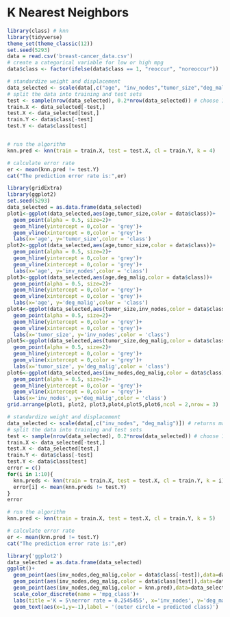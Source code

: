 # K Nearest Neighbors

```r
library(class) # knn
library(tidyverse)
theme_set(theme_classic(12))
set.seed(5293)
data = read.csv('breast-cancer_data.csv')
# create a categorical variable for low or high mpg 
data$class <- factor(ifelse(data$class == 1, "reoccur", "noreoccur"))

# standardize weight and displacement
data_selected <- scale(data[,c("age", "inv_nodes","tumor_size","deg_malig")]) # returns matrix
# split the data into training and test sets
test <- sample(nrow(data_selected), 0.2*nrow(data_selected)) # choose 10 rows for test data
train.X <- data_selected[-test,]
test.X <- data_selected[test,]
train.Y <- data$class[-test]
test.Y <- data$class[test]


# run the algorithm
knn.pred <- knn(train = train.X, test = test.X, cl = train.Y, k = 4)

# calculate error rate
er <- mean(knn.pred != test.Y)
cat("The prediction error rate is:",er)
```
```r

library(gridExtra)
library(ggplot2)
set.seed(5293)
data_selected = as.data.frame(data_selected)
plot1<-ggplot(data_selected,aes(age,tumor_size,color = data$class))+
  geom_point(alpha = 0.5, size=2)+
  geom_hline(yintercept = 0,color = 'grey')+
  geom_vline(xintercept = 0,color = 'grey')+
  labs(x='age', y='tumor_size',color = 'class')
plot2<-ggplot(data_selected,aes(age,tumor_size,color = data$class))+
  geom_point(alpha = 0.5, size=2)+
  geom_hline(yintercept = 0,color = 'grey')+
  geom_vline(xintercept = 0,color = 'grey')+
  labs(x='age', y='inv_nodes',color = 'class')
plot3<-ggplot(data_selected,aes(age,deg_malig,color = data$class))+
  geom_point(alpha = 0.5, size=2)+
  geom_hline(yintercept = 0,color = 'grey')+
  geom_vline(xintercept = 0,color = 'grey')+
  labs(x='age', y='deg_malig',color = 'class')
plot4<-ggplot(data_selected,aes(tumor_size,inv_nodes,color = data$class))+
  geom_point(alpha = 0.5, size=2)+
  geom_hline(yintercept = 0,color = 'grey')+
  geom_vline(xintercept = 0,color = 'grey')+
  labs(x='tumor_size', y='inv_nodes',color = 'class')
plot5<-ggplot(data_selected,aes(tumor_size,deg_malig,color = data$class))+
  geom_point(alpha = 0.5, size=2)+
  geom_hline(yintercept = 0,color = 'grey')+
  geom_vline(xintercept = 0,color = 'grey')+
  labs(x='tumor_size', y='deg_malig',color = 'class')
plot6<-ggplot(data_selected,aes(inv_nodes,deg_malig,color = data$class))+
  geom_point(alpha = 0.5, size=2)+
  geom_hline(yintercept = 0,color = 'grey')+
  geom_vline(xintercept = 0,color = 'grey')+
  labs(x='inv_nodes', y='deg_malig',color = 'class')
grid.arrange(plot1, plot2, plot3,plot4,plot5,plot6,ncol = 2,nrow = 3)
```






```r
# standardize weight and displacement
data_selected <- scale(data[,c("inv_nodes", "deg_malig")]) # returns matrix
# split the data into training and test sets
test <- sample(nrow(data_selected), 0.2*nrow(data_selected)) # choose 10 rows for test data
train.X <- data_selected[-test,]
test.X <- data_selected[test,]
train.Y <- data$class[-test]
test.Y <- data$class[test]
error = c()
for(i in 1:10){
  knn.preds <- knn(train = train.X, test = test.X, cl = train.Y, k = i)
  error[i] <- mean(knn.preds != test.Y)
}
error
```


```r
# run the algorithm
knn.pred <- knn(train = train.X, test = test.X, cl = train.Y, k = 5)

# calculate error rate
er <- mean(knn.pred != test.Y)
cat("The prediction error rate is:",er)

```



```r
library('ggplot2')
data_selected = as.data.frame(data_selected)
ggplot()+
  geom_point(aes(inv_nodes,deg_malig,color = data$class[-test]),data=data_selected[-test,],alpha = 0.5, size=2)+
  geom_point(aes(inv_nodes,deg_malig,color = data$class[test]),data=data_selected[test, ],alpha = 0.5 ,size = 4)+
  geom_point(aes(inv_nodes,deg_malig,color = knn.pred),data=data_selected[test, ],shape = 1,size = 6)+
  scale_color_discrete(name = 'mpg_class')+
  labs(title ='K = 5\nerror rate = 0.2545455', x='inv_nodes', y='deg_malig',color = 'class')+
  geom_text(aes(x=1,y=-1),label = '(outer circle = predicted class)')
```






